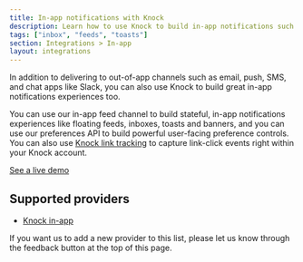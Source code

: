 ```yaml
---
title: In-app notifications with Knock
description: Learn how to use Knock to build in-app notifications such as inboxes, feeds, and toasts.
tags: ["inbox", "feeds", "toasts"]
section: Integrations > In-app
layout: integrations
---
```


In addition to delivering to out-of-app channels such as email, push, SMS, and chat apps like Slack, you can also use Knock to build great in-app notifications experiences too.

You can use our in-app feed channel to build stateful, in-app notifications experiences like floating feeds, inboxes, toasts and banners, and you can use our preferences API to build powerful user-facing preference controls. You can also use [Knock link tracking](/send-notifications/tracking) to capture link-click events right within your Knock account.

[See a live demo](http://knock-in-app-notifications-react.vercel.app/)

## Supported providers

- [Knock in-app](/integrations/in-app/knock)

If you want us to add a new provider to this list, please let us know through the feedback button at the top of this page.
